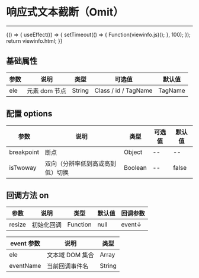 
# 响应式文本截断（Omit）

---

<Meta title="常用函数/响应式文本截断(Omit)" />

<Canvas>
    <Story
        name="响应式文本截断(Omit)"
        height="150px"
        parameters={{
            docs: { source: { code: `${viewinfo.html}${viewinfo.js}` } },
        }}
    >
        {() => {
            useEffect(() => {
                setTimeout(() => {
                    Function(viewinfo.js)();
                }, 100);
            });
            return viewinfo.html;
        }}
    </Story>
</Canvas>

## 基础属性

| 参数 | 说明          | 类型   | 可选值               | 默认值  |
| ---- | ------------- | ------ | -------------------- | ------- |
| ele  | 元素 dom 节点 | String | Class / id / TagName | TagName |

## 配置 options

| 参数       | 说明                             | 类型    | 可选值 | 默认值 |
| ---------- | -------------------------------- | ------- | ------ | ------ |
| breakpoint | 断点                             | Object  |   --   |   --   |
| isTwoway   | 双向（分辨率低到高或高到低）切换 | Boolean | --     | false     |


## 回调方法 on

| 参数   | 说明       | 类型     | 默认值 | 回调参数 |
| ------ | ---------- | -------- | ------ | -------- |
| resize | 初始化回调 | Function | null   | event↓   |

| event 参数 | 说明            | 类型   |
| ---------- | --------------- | ------ |
| ele        | 文本域 DOM 集合 | Array  | Object |
| eventName  | 当前回调事件名  | String |
